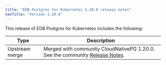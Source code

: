 ```yaml
---
title: "EDB Postgres for Kubernetes 1.20.0 release notes"
navTitle: "Version 1.20.0"
---
```


This release of EDB Postgres for Kubernetes includes the following:

|      Type      |                                                                                  Description                                                                                   |
| -------------- | ------------------------------------------------------------------------------------------------------------------------------------------------------------------------------ |
| Upstream merge | Merged with community CloudNativePG 1.20.0. See the community [Release Notes](https://cloudnative-pg.io/documentation/1.20/release_notes/v1.20/).                                    |
